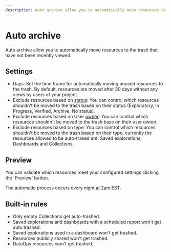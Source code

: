```yaml
---
description: Auto archive allow you to automatically move resources to the trash that have not been recently viewed.
---
```



# Auto archive

Auto archive allow you to automatically move resources to the trash that have not been recently viewed.

## Settings

- Days: Set the time frame for automatically moving unused resources to the trash. By default, resources are moved after 30 days without any views by users of your project.
- Exclude resources based on [status](/docs/project-management/resource-metadata#status): You can control which resources shouldn't be moved to the trash based on their status (Exploratory, In Progress, Verified, Archive, No status).
- Exclude resources based on User [owner](/docs/project-management/resource-metadata#owner): You can control which resources shouldn't be moved to the trash base on their user owner.
- Exclude resources based on type: You can control which resources shouldn't be moved to the trash based on their type, currently the resources allowed to be auto-trased are: Saved explorations, Dashboards and Collections.

## Preview

You can validate which resources meet your configured settings clicking the 'Preview' button.

<Callout type="info">
  The automatic process occurs every night at 2am EST.
</Callout>

## Built-in rules

- Only empty Collections get auto-trashed.
- Saved explorations and dashboards with a scheduled report won't get auto trashed.
- Saved explorations used in a dashboard won't get trashed.
- Resources publicly shared won't get trashed.
- DataOps resources won't get trashed.
